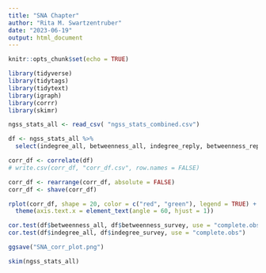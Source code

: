 ```yaml
---
title: "SNA Chapter"
author: "Rita M. Swartzentruber"
date: "2023-06-19"
output: html_document
---
```


```r
knitr::opts_chunk$set(echo = TRUE)
```

```r
library(tidyverse)
library(tidytags)
library(tidytext)
library(igraph)
library(corrr)
library(skimr)
```
```r
ngss_stats_all <- read_csv( "ngss_stats_combined.csv")
```

```r
df <- ngss_stats_all %>% 
  select(indegree_all, betweenness_all, indegree_reply, betweenness_reply, indegree_retweet, betweenness_retweet, indegree_mention, betweenness_mention, indegree_survey, betweenness_survey)

corr_df <- correlate(df)
# write.csv(corr_df, "corr_df.csv", row.names = FALSE)

corr_df <- rearrange(corr_df, absolute = FALSE)
corr_df <- shave(corr_df)

rplot(corr_df, shape = 20, color = c("red", "green"), legend = TRUE) +
  theme(axis.text.x = element_text(angle = 60, hjust = 1))

cor.test(df$betweenness_all, df$betweenness_survey, use = "complete.obs")
cor.test(df$indegree_all, df$indegree_survey, use = "complete.obs")

ggsave("SNA_corr_plot.png")
```

```r
skim(ngss_stats_all)
```